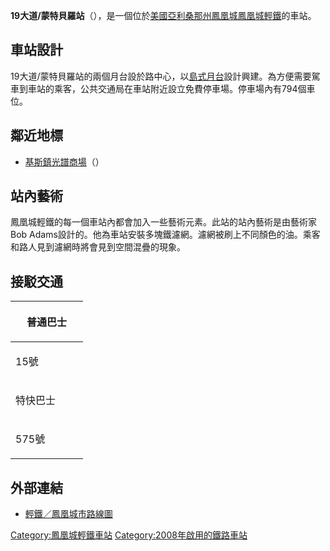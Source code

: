 {{Infobox station
|name=19大道/蒙特貝羅
|engname=19th Avenue/Montebello
|nametype_=station
|livery=#cef2e0
|namecolour=Black
|linecolour=Purple
|image=METRO Light Rail Christown Station.jpg
|caption=蒙提貝羅路與第19大道站（攝於2008年12月27日開幕日）
|location=[[美國|美國]][[亞利桑那州|亞利桑那州]][[鳳凰城|鳳凰城]]
|line=[[鳳凰城輕鐵|鳳凰城輕鐵]]
|stationhours=0500－2300
|hours=0500－2300
|connection=15號、19號、60號及575號巴士
|openday=2008年12月27日
|stationtype=地面車站
|platformtype=[[島式月台|島式月台]]
|platform=2}}
'''19大道/蒙特貝羅站'''（{{lang-en|19th Avenue/Montebello station}}），是一個位於[[美國|美國]][[亞利桑那州|亞利桑那州]][[鳳凰城|鳳凰城]][[鳳凰城輕鐵|鳳凰城輕鐵]]的車站。

==車站設計==
19大道/蒙特貝羅站的兩個月台設於路中心，以[[島式月台|島式月台]]設計興建。為方便需要駕車到車站的乘客，公共交通局在車站附近設立免費停車場。停車場內有794個車位。

==鄰近地標==
* [[基斯鎮光譜商場|基斯鎮光譜商場]]（{{lang-en|Christown Spectrum Mall}}）

==站內藝術==
鳳凰城輕鐵的每一個車站內都會加入一些藝術元素。此站的站內藝術是由藝術家Bob Adams設計的。他為車站安裝多塊鐵濾網。濾網被刷上不同顏色的油。乘客和路人見到濾網時將會見到空間混疊的現象。

==接駁交通==
{| class=wikitable width=300
|-
! colspan=3 | 普通巴士
|-
| width=100 | 15號 || 19號 || 60號
|-
! colspan=3 | 特快巴士
|-
| 575號 || ||
|}

==外部連結==
* [https://web.archive.org/web/20090126203518/http://www.valleymetro.org/images/uploads/maps_valleymetro/H-Phx_Stations.pdf 輕鐵／鳳凰城市路線圖] {{en}}

{{鳳凰城輕鐵}}
[[Category:鳳凰城輕鐵車站|Category:鳳凰城輕鐵車站]]
[[Category:2008年啟用的鐵路車站|Category:2008年啟用的鐵路車站]]